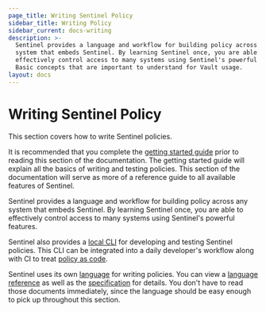 ```yaml
---
page_title: Writing Sentinel Policy
sidebar_title: Writing Policy
sidebar_current: docs-writing
description: >-
  Sentinel provides a language and workflow for building policy across any
  system that embeds Sentinel. By learning Sentinel once, you are able to
  effectively control access to many systems using Sentinel's powerful features.
  Basic concepts that are important to understand for Vault usage.
layout: docs
---
```


# Writing Sentinel Policy

This section covers how to write Sentinel policies.

It is recommended that you complete the
[getting started guide](/sentinel/intro/getting-started/first-policy) prior to
reading this section of the documentation. The getting started guide will
explain all the basics of writing and testing policies. This section of the
documentation will serve as more of a reference guide to all available
features of Sentinel.

Sentinel provides a language and workflow for building policy across any system
that embeds Sentinel. By learning Sentinel once, you are able to effectively
control access to many systems using Sentinel's powerful features.

Sentinel also provides a [local CLI](/sentinel/commands) for developing and testing
Sentinel policies. This CLI can be integrated into a daily developer's workflow
along with CI to treat [policy as code](/sentinel/concepts/policy-as-code).

Sentinel uses its own [language](/sentinel/language) for writing
policies. You can view a [language reference](/sentinel/language)
as well as the [specification](/sentinel/language/spec) for details. You
don't have to read those documents immediately, since the language should
be easy enough to pick up throughout this section.
